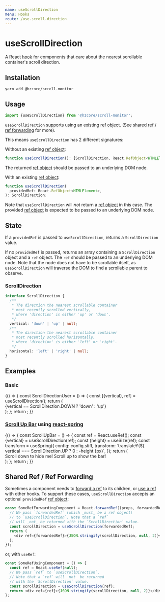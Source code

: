 ```yaml
---
name: useScrollDirection
menu: Hooks
route: /use-scroll-direction
---
```



# useScrollDirection

A React [hook] for components that care about
the nearest scrollable container's scroll direction.

## Installation

```shell
yarn add @hzcore/scroll-monitor
```

## Usage

```js
import {useScrollDirection} from '@hzcore/scroll-monitor';
```

`useScrollDirection` supports using an existing [ref object].
(See [shared ref / ref forwarding] for more).

This means `useScrollDirection` has 2 different signatures:

Without an existing [ref object]:

```ts
function useScrollDirection(): [ScrollDirection, React.RefObject<HTMLElement>];
```

The returned [ref object] should be passed to an underlying DOM node.

With an existing [ref object]:

```ts
function useScrollDirection(
  providedRef: React.RefObject<HTMLElement>,
): ScrollDirection;
```

Note that `useScrollDirection` will _not_ return a [ref object] in this case.
The provided [ref object] is expected to be passed to an underlying DOM node.

## State

If a `providedRef` is passed to `useScrollDirection`,
returns a `ScrollDirection` value.

If no `providedRef` is passed, returns an array containing a
`ScrollDirection` object and a `ref` object. The `ref` should be passed
to an underlying DOM node. Note that the node does not have to be scrollable itself,
as `useScrollDirection` will traverse the DOM to find a scrollable parent
to observe.

### ScrollDirection

```ts
interface ScrollDirection {
  /**
   * The direction the nearest scrollable container
   * most recently scrolled vertically,
   * where 'direction' is either 'up' or 'down'.
   */
  vertical: 'down' | 'up' | null;
  /**
   * The direction the nearest scrollable container
   * most recently scrolled horizontally,
   * where 'direction' is either 'left' or 'right'.
   */
  horizontal: 'left' | 'right' | null;
}
```

## Examples

### Basic

<Playground>
  {() => {
    const ScrollDirectionUser = () => {
      const [{vertical}, ref] = useScrollDirection();
      return (
        <div
          ref={ref}
          style={{
            display: 'flex',
            justifyContent: 'center',
            alignItems: 'center',
            width: '100%',
            height: 250,
            fontSize: '2em',
            color: `${vertical == ScrollDirection.DOWN ? 'white' : 'yellow'}`,
            background: `${vertical == ScrollDirection.DOWN ? 'green' : 'red'}`,
          }}
        >
          {vertical == ScrollDirection.DOWN ? 'down' : 'up'}
        </div>
      );
    };
    return <ScrollDirectionUser />;
  }}
</Playground>

### [Scroll Up Bar] using [react-spring]

<Playground>
  {() => {
    const ScrollUpBar = () => {
      const ref = React.useRef();
      const {vertical} = useScrollDirection(ref);
      const {height} = useSize(ref);
      const transform = useSpring({
        config: config.stiff,
        transform: `translateY(${
          vertical === ScrollDirection.UP ? 0 : -height
        }px)`,
      });
      return (
        <div
          style={{
            display: 'flex',
            justifyContent: 'center',
            alignItems: 'center',
            position: 'relative',
            width: '100%',
            height: 250,
            fontSize: '2em',
            color: 'lightgray',
            overflow: 'hidden',
          }}
        >
          <animated.div
            ref={ref}
            style={{
              position: 'absolute',
              top: 0,
              right: 0,
              left: 0,
              background: 'green',
              padding: '0 20px',
              color: 'white',
              ...transform,
            }}
          >
            Scroll down to hide me!
          </animated.div>
          <span>Scroll up to show the bar!</span>
        </div>
      );
    };
    return <ScrollUpBar />;
  }}
</Playground>

## Shared Ref / Ref Forwarding

Sometimes a component needs to [forward a ref] to its children,
or [use a ref][useref] with other hooks.
To support these cases, `useScrollDirection`
accepts an optional `providedRef` [ref object]:

```js
const SomeRefForwardingComponent = React.forwardRef((props, forwardedRef) => {
  // We pass `forwardedRef` (which _must_ be a ref object)
  // to `useScrollDirection`. Note that a `ref`
  // will _not_ be returned with the `ScrollDirection` value.
  const scrollDirection = useScrollDirection(forwardedRef);
  return (
    <div ref={forwardedRef}>{JSON.stringify(scrollDirection, null, 2)}</div>
  );
});
```

or, with `useRef`:

```js
const SomeRefUsingComponent = () => {
  const ref = React.useRef(null);
  // We pass `ref` to `useScrollDirection`.
  // Note that a `ref` will _not_ be returned
  // with the `ScrollDirection` value.
  const scrollDirection = useScrollDirection(ref);
  return <div ref={ref}>{JSON.stringify(scrollDirection, null, 2)}</div>;
};
```

[hook]: https://reactjs.org/docs/hooks-overview.html
[ref]: https://reactjs.org/docs/refs-and-the-dom.html
[useref]: https://reactjs.org/docs/hooks-reference.html#useref
[ref object]: https://reactjs.org/docs/refs-and-the-dom.html#accessing-refs
[forward a ref]: https://reactjs.org/docs/forwarding-refs.html
[scroll up bar]: http://usabilitypost.com/2014/05/24/the-scroll-up-bar/
[react-spring]: https://www.react-spring.io/
[installation]: #installation
[usage]: #usage
[handler]: #handler
[state]: #state
[example]: #example
[shared ref / ref forwarding]: #shared-ref--ref-forwarding
